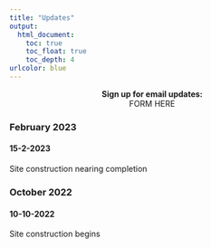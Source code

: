 ```yaml
---
title: "Updates"
output:
  html_document:
    toc: true
    toc_float: true
    toc_depth: 4
urlcolor: blue
---
```


<!-- Don't move!! -->
<center>**Sign up for email updates:**  
FORM HERE  
</center>
<!-- Don't move!! -->



<!-- Add updates below, so the most recent update is at the top.
Add headers with ### for month/year headers and #### for each individual
update with the date in month-day-year format-->

### February 2023

#### 15-2-2023
Site construction nearing completion

### October 2022

#### 10-10-2022
Site construction begins